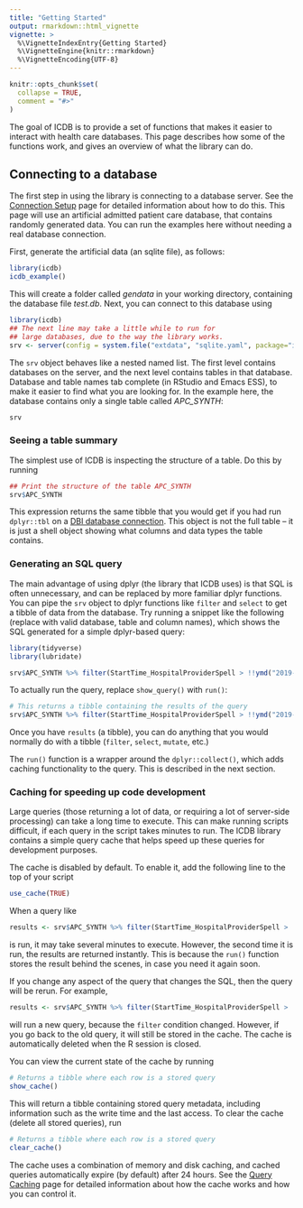 ```yaml
---
title: "Getting Started"
output: rmarkdown::html_vignette
vignette: >
  %\VignetteIndexEntry{Getting Started}
  %\VignetteEngine{knitr::rmarkdown}
  %\VignetteEncoding{UTF-8}
---
```


```r
knitr::opts_chunk$set(
  collapse = TRUE,
  comment = "#>"
)
```

The goal of ICDB is to provide a set of functions that makes it easier to interact with health care databases. This page describes how some of the functions work, and gives an overview of what the library can do.

## Connecting to a database

The first step in using the library is connecting to a database server. See the [Connection Setup](connect.html) page for detailed information about how to do this. This page will use an artificial admitted patient care database, that contains randomly generated data. You can run the examples here without needing a real database connection.

First, generate the artificial data (an sqlite file), as follows:

```r
library(icdb)
icdb_example()
```

This will create a folder called *gendata* in your working directory, containing the database file *test.db*. Next, you can connect to this database using

```r
library(icdb)
## The next line may take a little while to run for
## large databases, due to the way the library works.
srv <- server(config = system.file("extdata", "sqlite.yaml", package="icdb"))
```

The `srv` object behaves like a nested named list. The first level contains databases on the server, and the next level contains tables in that database. Database and table names tab complete (in RStudio and Emacs ESS), to make it easier to find what you are looking for. In the example here, the database contains only a single table called *APC_SYNTH*:

```r
srv
```

### Seeing a table summary

The simplest use of ICDB is inspecting the structure of a table. Do this by running 

```r
## Print the structure of the table APC_SYNTH
srv$APC_SYNTH
```

This expression returns the same tibble that you would get if you had run `dplyr::tbl` on a [DBI database connection](https://solutions.rstudio.com/db/r-packages/dplyr/). This object is not the full table -- it is just a shell object showing what columns and data types the table contains.

### Generating an SQL query

The main advantage of using dplyr (the library that ICDB uses) is that SQL is often unnecessary, and can be replaced by more familiar dplyr functions. You can pipe the `srv` object to dplyr functions like `filter` and `select` to get a tibble of data from the database. Try running a snippet like the following (replace with valid database, table and column names), which shows the SQL generated for a simple dplyr-based query:

```r
library(tidyverse)
library(lubridate)

srv$APC_SYNTH %>% filter(StartTime_HospitalProviderSpell > !!ymd("2019-1-1")) %>% select(NHSNumber, PrimaryDiagnosis_ICD) %>% show_query()
```

To actually run the query, replace `show_query()` with `run()`:

```r
# This returns a tibble containing the results of the query
srv$APC_SYNTH %>% filter(StartTime_HospitalProviderSpell > !!ymd("2019-1-1")) %>% select(NHSNumber, PrimaryDiagnosis_ICD) %>% run()
```

Once you have `results` (a tibble), you can do anything that you would normally do with a tibble (`filter`, `select`, `mutate`, etc.)

The `run()` function is a wrapper around the `dplyr::collect()`, which adds caching functionality to the query. This is described in the next section.

### Caching for speeding up code development

Large queries (those returning a lot of data, or requiring a lot of server-side processing) can take a long time to execute. This can make running scripts difficult, if each query in the script takes minutes to run. The ICDB library contains a simple query cache that helps speed up these queries for development purposes. 

The cache is disabled by default. To enable it, add the following line to the top of your script

```r
use_cache(TRUE)
```

When a query like

```r
results <- srv$APC_SYNTH %>% filter(StartTime_HospitalProviderSpell > !!ymd("2019-1-1")) %>% select(NHSNumber, PrimaryDiagnosis_ICD) %>% run()
```

is run, it may take several minutes to execute. However, the second time it is run, the results are returned instantly. This is because the `run()` function stores the result behind the scenes, in case you need it again soon. 

If you change any aspect of the query that changes the SQL, then the query will be rerun. For example, 
```r
results <- srv$APC_SYNTH %>% filter(StartTime_HospitalProviderSpell > !!ymd("2019-1-1")) %>% select(NHSNumber, PrimaryDiagnosis_ICD) %>% run()
```

will run a new query, because the `filter` condition changed. However, if you go back to the old query, it will still be stored in the cache. The cache is automatically deleted when the R session is closed.

You can view the current state of the cache by running

```r
# Returns a tibble where each row is a stored query
show_cache()
```

This will return a tibble containing stored query metadata, including information such as the write time and the last access. To clear the cache (delete all stored queries), run

```r
# Returns a tibble where each row is a stored query
clear_cache()
```

The cache uses a combination of memory and disk caching, and cached queries automatically expire (by default) after 24 hours. See the [Query Caching](caching.html) page for detailed information about how the cache works and how you can control it.

